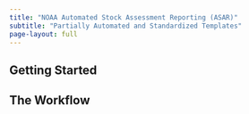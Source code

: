 ```yaml
---
title: "NOAA Automated Stock Assessment Reporting (ASAR)"
subtitle: "Partially Automated and Standardized Templates"
page-layout: full
---
```


## Getting Started

## The Workflow

##

